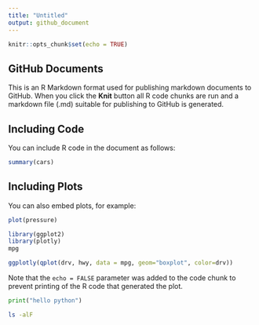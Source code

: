 ```yaml
---
title: "Untitled"
output: github_document
---
```


```r
knitr::opts_chunk$set(echo = TRUE)
```

## GitHub Documents

This is an R Markdown format used for publishing markdown documents to GitHub. When you click the **Knit** button all R code chunks are run and a markdown file (.md) suitable for publishing to GitHub is generated.

## Including Code

You can include R code in the document as follows:

```r
summary(cars)
```

## Including Plots

You can also embed plots, for example:

```r
plot(pressure)
```
```r
library(ggplot2)
library(plotly)
mpg

ggplotly(qplot(drv, hwy, data = mpg, geom="boxplot", color=drv))
```

Note that the `echo = FALSE` parameter was added to the code chunk to prevent printing of the R code that generated the plot.

```python
print("hello python")
```
```bash
ls -alF
```

